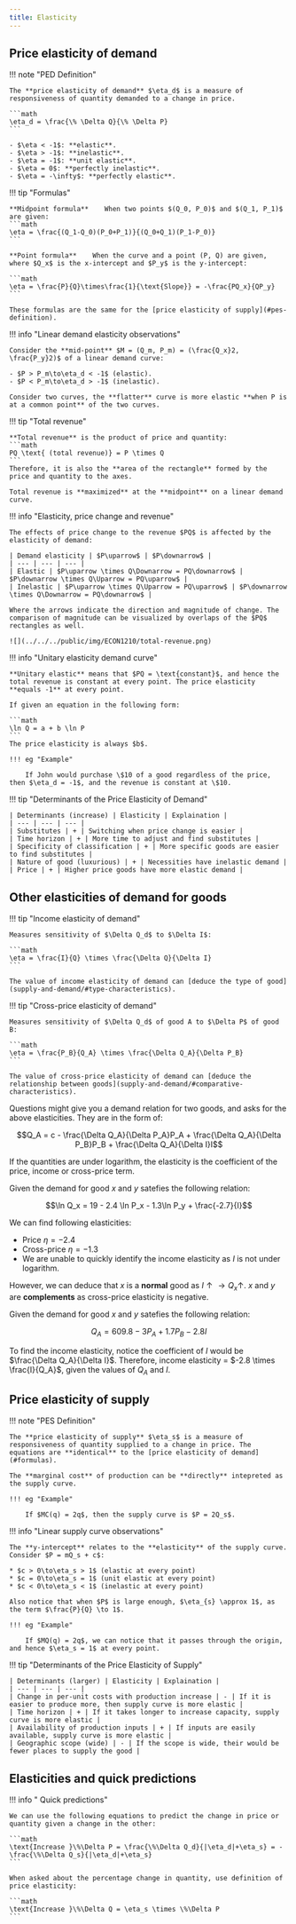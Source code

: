 ```yaml
---
title: Elasticity
---
```


## Price elasticity of demand

!!! note "PED Definition"
    
    The **price elasticity of demand** $\eta_d$ is a measure of responsiveness of quantity demanded to a change in price.

    ```math
    \eta_d = \frac{\% \Delta Q}{\% \Delta P}
    ```

    - $\eta < -1$: **elastic**.
    - $\eta > -1$: **inelastic**.
    - $\eta = -1$: **unit elastic**.
    - $\eta = 0$: **perfectly inelastic**.
    - $\eta = -\infty$: **perfectly elastic**.

!!! tip "Formulas"

    **Midpoint formula**    When two points $(Q_0, P_0)$ and $(Q_1, P_1)$ are given:
    ```math
    \eta = \frac{(Q_1-Q_0)(P_0+P_1)}{(Q_0+Q_1)(P_1-P_0)}
    ```

    **Point formula**    When the curve and a point (P, Q) are given, where $Q_x$ is the x-intercept and $P_y$ is the y-intercept:
    
    ```math
    \eta = \frac{P}{Q}\times\frac{1}{\text{Slope}} = -\frac{PQ_x}{QP_y}
    ```

    These formulas are the same for the [price elasticity of supply](#pes-definition).
    

!!! info "Linear demand elasticity observations"

    Consider the **mid-point** $M = (Q_m, P_m) = (\frac{Q_x}2, \frac{P_y}2)$ of a linear demand curve:

    - $P > P_m\to\eta_d < -1$ (elastic).
    - $P < P_m\to\eta_d > -1$ (inelastic).

    Consider two curves, the **flatter** curve is more elastic **when P is at a common point** of the two curves.

!!! tip "Total revenue"

    **Total revenue** is the product of price and quantity:
    ```math
    PQ \text{ (total revenue)} = P \times Q
    ```
    Therefore, it is also the **area of the rectangle** formed by the price and quantity to the axes.

    Total revenue is **maximized** at the **midpoint** on a linear demand curve.

!!! info "Elasticity, price change and revenue"

    The effects of price change to the revenue $PQ$ is affected by the elasticity of demand:

    | Demand elasticity | $P\uparrow$ | $P\downarrow$ | 
    | --- | --- | --- |
    | Elastic | $P\uparrow \times Q\Downarrow = PQ\downarrow$ | $P\downarrow \times Q\Uparrow = PQ\uparrow$ |
    | Inelastic | $P\uparrow \times Q\Uparrow = PQ\uparrow$ | $P\downarrow \times Q\Downarrow = PQ\downarrow$ |

    Where the arrows indicate the direction and magnitude of change. The comparison of magnitude can be visualized by overlaps of the $PQ$ rectangles as well.

    ![](../../../public/img/ECON1210/total-revenue.png)

!!! info "Unitary elasticity demand curve"

    **Unitary elastic** means that $PQ = \text{constant}$, and hence the total revenue is constant at every point. The price elasticity **equals -1** at every point.

    If given an equation in the following form:

    ```math
    \ln Q = a + b \ln P
    ```
    The price elasticity is always $b$.

    !!! eg "Example"

        If John would purchase \$10 of a good regardless of the price, then $\eta_d = -1$, and the revenue is constant at \$10.

!!! tip "Determinants of the Price Elasticity of Demand"

    | Determinants (increase) | Elasticity | Explaination |
    | --- | --- | --- |
    | Substitutes | + | Switching when price change is easier |
    | Time horizon | + | More time to adjust and find substitutes |
    | Specificity of classification | + | More specific goods are easier to find substitutes |
    | Nature of good (luxurious) | + | Necessities have inelastic demand |
    | Price | + | Higher price goods have more elastic demand |

## Other elasticities of demand for goods

!!! tip "Income elasticity of demand"

    Measures sensitivity of $\Delta Q_d$ to $\Delta I$:

    ```math
    \eta = \frac{I}{Q} \times \frac{\Delta Q}{\Delta I}
    ```

    The value of income elasticity of demand can [deduce the type of good](supply-and-demand/#type-characteristics).

!!! tip "Cross-price elasticity of demand"

    Measures sensitivity of $\Delta Q_d$ of good A to $\Delta P$ of good B:

    ```math
    \eta = \frac{P_B}{Q_A} \times \frac{\Delta Q_A}{\Delta P_B}
    ```

    The value of cross-price elasticity of demand can [deduce the relationship between goods](supply-and-demand/#comparative-characteristics).

Questions might give you a demand relation for two goods, and asks for the above elasticities. They are in the form of:

```math
Q_A = c - \frac{\Delta Q_A}{\Delta P_A}P_A + \frac{\Delta Q_A}{\Delta P_B}P_B + \frac{\Delta Q_A}{\Delta I}I
```

If the quantities are under logarithm, the elasticity is the coefficient of the price, income or cross-price term.

<Collapsible title="Example usage">

Given the demand for good $x$ and $y$ satefies the following relation:

```math
\ln Q_x = 19 - 2.4 \ln P_x - 1.3\ln P_y + \frac{-2.7}{I}
```

We can find following elasticities:
* Price $\eta = -2.4$
* Cross-price $\eta = -1.3$
* We are unable to quickly identify the income elasticity as $I$ is not under logarithm.

However, we can deduce that $x$ is a **normal** good as $I\uparrow\rightarrow Q_x\uparrow$. $x$ and $y$ are **complements** as cross-price elasticity is negative.

</Collapsible>

<Collapsible title="Example usage 2">

Given the demand for good $x$ and $y$ satefies the following relation:

```math
Q_A = 609.8 - 3P_A + 1.7 P_B - 2.8 I
```

To find the income elasticity, notice the coefficient of $I$ would be $\frac{\Delta Q_A}{\Delta I}$. Therefore, income elasticity = $-2.8 \times \frac{I}{Q_A}$, given the values of $Q_A$ and $I$.

</Collapsible>

## Price elasticity of supply

!!! note "PES Definition"

    The **price elasticity of supply** $\eta_s$ is a measure of responsiveness of quantity supplied to a change in price. The equations are **identical** to the [price elasticity of demand](#formulas).

    The **marginal cost** of production can be **directly** intepreted as the supply curve.

    !!! eg "Example"

        If $MC(q) = 2q$, then the supply curve is $P = 2Q_s$.

!!! info "Linear supply curve observations"

    The **y-intercept** relates to the **elasticity** of the supply curve. Consider $P = mQ_s + c$:

    * $c > 0\to\eta_s > 1$ (elastic at every point)
    * $c = 0\to\eta_s = 1$ (unit elastic at every point)
    * $c < 0\to\eta_s < 1$ (inelastic at every point)

    Also notice that when $P$ is large enough, $\eta_{s} \approx 1$, as the term $\frac{P}{Q} \to 1$.

    !!! eg "Example"

        If $MQ(q) = 2q$, we can notice that it passes through the origin, and hence $\eta_s = 1$ at every point.

!!! tip "Determinants of the Price Elasticity of Supply"

    | Determinants (larger) | Elasticity | Explaination |
    | --- | --- | --- | 
    | Change in per-unit costs with production increase | - | If it is easier to produce more, then supply curve is more elastic |
    | Time horizon | + | If it takes longer to increase capacity, supply curve is more elastic |
    | Availability of production inputs | + | If inputs are easily available, supply curve is more elastic |
    | Geographic scope (wide) | - | If the scope is wide, their would be fewer places to supply the good |


## Elasticities and quick predictions

!!! info " Quick predictions"

    We can use the following equations to predict the change in price or quantity given a change in the other:

    ```math
    \text{Increase }\%\Delta P = \frac{\%\Delta Q_d}{|\eta_d|+\eta_s} = -\frac{\%\Delta Q_s}{|\eta_d|+\eta_s}
    ```

    When asked about the percentage change in quantity, use definition of price elasticity:

    ```math
    \text{Increase }\%\Delta Q = \eta_s \times \%\Delta P
    ```
